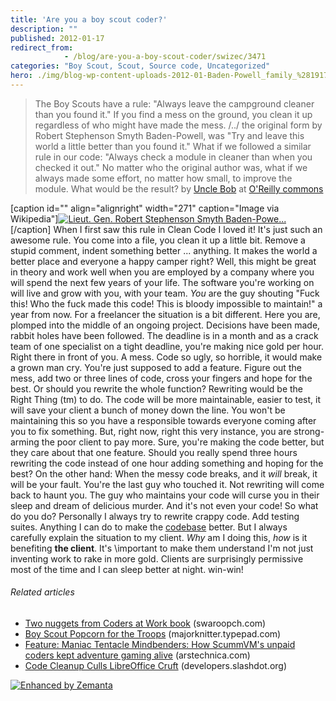 ```yaml
---
title: 'Are you a boy scout coder?'
description: ""
published: 2012-01-17
redirect_from: 
            - /blog/are-you-a-boy-scout-coder/swizec/3471
categories: "Boy Scout, Scout, Source code, Uncategorized"
hero: ./img/blog-wp-content-uploads-2012-01-Baden-Powell_family_%281917%29.jpg
---
```

> The Boy Scouts have a rule: &quot;Always leave the campground cleaner than you found it.&quot; If you find a mess on the ground, you clean it up regardless of who might have made the mess. /../ the original form by Robert Stephenson Smyth Baden-Powell, was &quot;Try and leave this world a little better than you found it.&quot; What if we followed a similar rule in our code: &quot;Always check a module in cleaner than when you checked it out.&quot; No matter who the original author was, what if we always made some effort, no matter how small, to improve the module. What would be the result? by [Uncle Bob](http://programmer.97things.oreilly.com/wiki/index.php/Uncle_Bob "Uncle Bob") at [O&#x27;Reilly commons](http://programmer.97things.oreilly.com/wiki/index.php/The_Boy_Scout_Rule)

\[caption id=&quot;&quot; align=&quot;alignright&quot; width=&quot;271&quot; caption=&quot;Image via Wikipedia&quot;][![Lieut. Gen. Robert Stephenson Smyth Baden-Powe...](./img/blog-wp-content-uploads-2012-01-Baden-Powell_family_%281917%29.jpg "Lieut. Gen. Robert Stephenson Smyth Baden-Powe...")](http://commons.wikipedia.org/wiki/File:Baden-Powell_family_%281917%29.jpg)\[/caption] When I first saw this rule in Clean Code I loved it! It&#x27;s just such an awesome rule. You come into a file, you clean it up a little bit. Remove a stupid comment, indent something better ... anything. It makes the world a better place and everyone a happy camper right? Well, this might be great in theory and work well when you are employed by a company where you will spend the next few years of your life. The software you&#x27;re working on will live and grow with you, with your team. _You_ are the guy shouting &quot;Fuck this! Who the fuck made this code! This is bloody impossible to maintain!&quot; a year from now. For a freelancer the situation is a bit different. Here you are, plomped into the middle of an ongoing project. Decisions have been made, rabbit holes have been followed. The deadline is in a month and as a crack team of one specialist on a tight deadline, you&#x27;re making nice gold per hour. Right there in front of you. A mess. Code so ugly, so horrible, it would make a grown man cry. You&#x27;re just supposed to add a feature. Figure out the mess, add two or three lines of code, cross your fingers and hope for the best. Or should you rewrite the whole function? Rewriting would be the Right Thing (tm) to do. The code will be more maintainable, easier to test, it will save your client a bunch of money down the line. You won&#x27;t be maintaining this so you have a responsible towards everyone coming after you to fix something. But, right now, right this very instance, you are strong-arming the poor client to pay more. Sure, you&#x27;re making the code better, but they care about that one feature. Should you really spend three hours rewriting the code instead of one hour adding something and hoping for the best? On the other hand: When the messy code breaks, and it _will_ break, it will be your fault. You&#x27;re the last guy who touched it. Not rewriting will come back to haunt you. The guy who maintains your code will curse you in their sleep and dream of delicious murder. And it&#x27;s not even your code! So what do you do? Personally I always try to rewrite crappy code. Add testing suites. Anything I can do to make the [codebase](http://en.wikipedia.org/wiki/Codebase "Codebase") better. But I always carefully explain the situation to my client. _Why_ am I doing this, _how_ is it benefiting **the client**. It&#x27;s \\important to make them understand I&#x27;m not just inventing work to rake in more gold. Clients are surprisingly permissive most of the time and I can sleep better at night. win-win!

###### Related articles

- [Two nuggets from Coders at Work book](http://www.swaroopch.com/blog/coders-at-work/) (swaroopch.com)
- [Boy Scout Popcorn for the Troops](http://majorknitter.typepad.com/major_knitter/2012/01/boy-scout-popcorn-for-the-troops.html) (majorknitter.typepad.com)
- [Feature: Maniac Tentacle Mindbenders: How ScummVM&#x27;s unpaid coders kept adventure gaming alive](http://arstechnica.com/gaming/news/2012/01/maniac-tentacle-mindbenders-of-atlantis-how-scummvm-kept-adventure-gaming-alive.ars) (arstechnica.com)
- [Code Cleanup Culls LibreOffice Cruft](http://developers.slashdot.org/story/12/01/14/008236/code-cleanup-culls-libreoffice-cruft) (developers.slashdot.org)

[![Enhanced by Zemanta](http://img.zemanta.com/zemified_e.png?x-id=cd0845b8-94e0-47d9-ae15-be9f3afa1482)](http://www.zemanta.com/ "Enhanced by Zemanta")